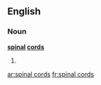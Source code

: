 ==English==

===Noun===
'''[[spinal]] [[cord]]s'''

# {{plural of|[[spinal cord]]}}

[[ar:spinal cords]]
[[fr:spinal cords]]